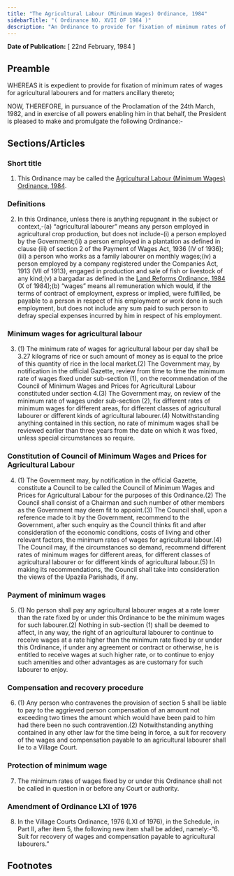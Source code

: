 ```yaml
---
title: "The Agricultural Labour (Minimum Wages) Ordinance, 1984"
sidebarTitle: "( Ordinance NO. XVII OF 1984 )"
description: "An Ordinance to provide for fixation of minimum rates of wages for agricultural labourers."
---
```


**Date of Publication:** [ 22nd February, 1984 ]

## Preamble

WHEREAS it is expedient to provide for fixation of minimum rates of wages for agricultural labourers and for matters ancillary thereto;

NOW, THEREFORE, in pursuance of the Proclamation of the 24th March, 1982, and in exercise of all powers enabling him in that behalf, the President is pleased to make and promulgate the following Ordinance:-

## Sections/Articles

### Short title

1. This Ordinance may be called the [Agricultural Labour (Minimum Wages) Ordinance, 1984](/act-666.html "Agricultural Labour (Minimum Wages) Ordinance, 1984").

### Definitions

2. In this Ordinance, unless there is anything repugnant in the subject or context,-(a) “agricultural labourer” means any person employed in agricultural crop production, but does not include-(i) a person employed by the Government;(ii) a person employed in a plantation as defined in clause (iii) of section 2 of the Payment of Wages Act, 1936 (IV of 1936);(iii) a person who works as a family labourer on monthly wages;(iv) a person employed by a company registered under the Companies Act, 1913 (VII of 1913), engaged in production and sale of fish or livestock of any kind;(v) a bargadar as defined in the [Land Reforms Ordinance, 1984](/act-665.html "Land Reforms Ordinance, 1984") (X of 1984);(b) “wages” means all remuneration which would, if the terms of contract of employment, express or implied, were fulfilled, be payable to a person in respect of his employment or work done in such employment, but does not include any sum paid to such person to defray special expenses incurred by him in respect of his employment.

### Minimum wages for agricultural labour

3. (1) The minimum rate of wages for agricultural labour per day shall be 3.27 kilograms of rice or such amount of money as is equal to the price of this quantity of rice in the local market.(2) The Government may, by notification in the official Gazette, review from time to time the minimum rate of wages fixed under sub-section (1), on the recommendation of the Council of Minimum Wages and Prices for Agricultural Labour constituted under section 4.(3) The Government may, on review of the minimum rate of wages under sub-section (2), fix different rates of minimum wages for different areas, for different classes of agricultural labourer or different kinds of agricultural labourer.(4) Notwithstanding anything contained in this section, no rate of minimum wages shall be reviewed earlier than three years from the date on which it was fixed, unless special circumstances so require.

### Constitution of Council of Minimum Wages and Prices for Agricultural Labour

4. (1) The Government may, by notification in the official Gazette, constitute a Council to be called the Council of Minimum Wages and Prices for Agricultural Labour for the purposes of this Ordinance.(2) The Council shall consist of a Chairman and such number of other members as the Government may deem fit to appoint.(3) The Council shall, upon a reference made to it by the Government, recommend to the Government, after such enquiry as the Council thinks fit and after consideration of the economic conditions, costs of living and other relevant factors, the minimum rates of wages for agricultural labour.(4) The Council may, if the circumstances so demand, recommend different rates of minimum wages for different areas, for different classes of agricultural labourer or for different kinds of agricultural labour.(5) In making its recommendations, the Council shall take into consideration the views of the Upazila Parishads, if any.

### Payment of minimum wages

5. (1) No person shall pay any agricultural labourer wages at a rate lower than the rate fixed by or under this Ordinance to be the minimum wages for such labourer.(2) Nothing in sub-section (1) shall be deemed to affect, in any way, the right of an agricultural labourer to continue to receive wages at a rate higher than the minimum rate fixed by or under this Ordinance, if under any agreement or contract or otherwise, he is entitled to receive wages at such higher rate, or to continue to enjoy such amenities and other advantages as are customary for such labourer to enjoy.

### Compensation and recovery procedure

6. (1) Any person who contravenes the provision of section 5 shall be liable to pay to the aggrieved person compensation of an amount not exceeding two times the amount which would have been paid to him had there been no such contravention.(2) Notwithstanding anything contained in any other law for the time being in force, a suit for recovery of the wages and compensation payable to an agricultural labourer shall lie to a Village Court.

### Protection of minimum wage

7. The minimum rates of wages fixed by or under this Ordinance shall not be called in question in or before any Court or authority.

### Amendment of Ordinance LXI of 1976

8. In the Village Courts Ordinance, 1976 (LXI of 1976), in the Schedule, in Part II, after item 5, the following new item shall be added, namely:-“6. Suit for recovery of wages and compensation payable to agricultural labourers.”

## Footnotes
